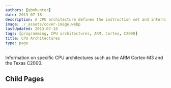 ```yaml
---
authors: [gbmhunter]
date: 2013-07-18
description: A CPU architecture defines the instruction set and internal design of a CPU, which is then packaged together with peripheral to form a microcontroller.
image: ./_assets/cover-image.webp
lastUpdated: 2013-07-18
tags: [programming, CPU architectures, ARM, Cortex, C2000]
title: CPU Architectures
type: page
---
```


Information on specific CPU architectures such as the ARM Cortex-M3 and the Texas C2000.

## Child Pages

<ChildPages />
